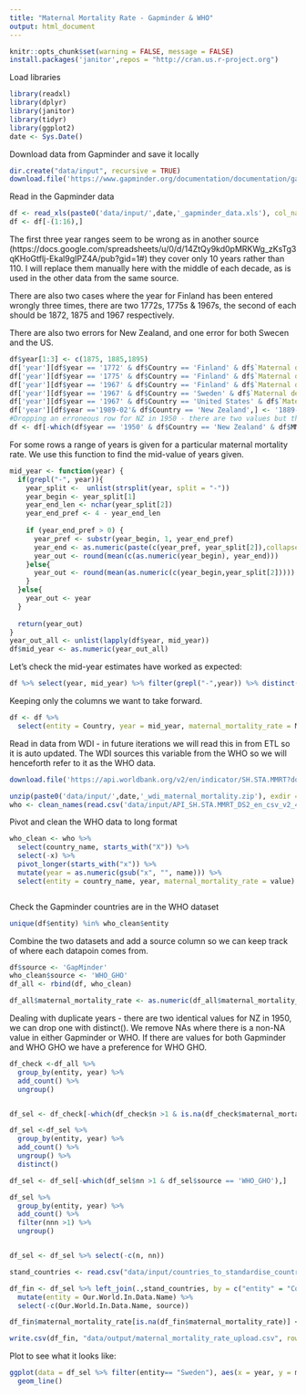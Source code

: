 ```yaml
---
title: "Maternal Mortality Rate - Gapminder & WHO"
output: html_document
---
```


```r
knitr::opts_chunk$set(warning = FALSE, message = FALSE) 
install.packages('janitor',repos = "http://cran.us.r-project.org")
```

Load libraries
```r
library(readxl)
library(dplyr)
library(janitor)
library(tidyr)
library(ggplot2)
date <- Sys.Date()

```

Download data from Gapminder and save it locally
```r
dir.create("data/input", recursive = TRUE)
download.file('https://www.gapminder.org/documentation/documentation/gapdata010.xls', paste0('data/input/',date,'_gapminder_data.xls'))


```

Read in the Gapminder data
```r

df <- read_xls(paste0('data/input/',date,'_gapminder_data.xls'), col_names = TRUE)
df <- df[-(1:16),]
```
The first three year ranges seem to be wrong as in another source (https://docs.google.com/spreadsheets/u/0/d/14ZtQy9kd0pMRKWg_zKsTg3qKHoGtflj-Ekal9gIPZ4A/pub?gid=1#) they cover only 10 years rather than 110. I will replace them manually here with the middle of each decade, as is used in the other data from the same source.

There are also two cases where the year for Finland has been entered wrongly three times, there are two 1772s, 1775s & 1967s, the second of each should be 1872, 1875 and 1967 respectively.

There are also two errors for New Zealand, and one error for both Swecen and the US.
```r

df$year[1:3] <- c(1875, 1885,1895)
df['year'][df$year == '1772' & df$Country == 'Finland' & df$`Maternal deaths`== 487,] <- '1872'
df['year'][df$year == '1775' & df$Country == 'Finland' & df$`Maternal deaths` == 629,] <- '1875'
df['year'][df$year == '1967' & df$Country == 'Finland' & df$`Maternal deaths` == 77,] <- '1957'
df['year'][df$year == '1967' & df$Country == 'Sweden' & df$`Maternal deaths` == 39,] <- '1957'
df['year'][df$year == '1967' & df$Country == 'United States' & df$`Maternal deaths` == 1766.28,] <- '1957'
df['year'][df$year =='1989-02'& df$Country == 'New Zealand',] <- '1889-02'
#Dropping an erroneous row for NZ in 1950 - there are two values but the first is incorrect. You can using the maternal deaths and live births columns. 
df <- df[-which(df$year == '1950' & df$Country == 'New Zealand' & df$MMR == 90),]
```



For some rows a range of years is given for a particular maternal mortality rate. We use this function to find the mid-value of years given.
```r

mid_year <- function(year) {
  if(grepl("-", year)){
    year_split <-  unlist(strsplit(year, split = "-"))
    year_begin <- year_split[1]
    year_end_len <- nchar(year_split[2])
    year_end_pref <- 4 - year_end_len
    
    if (year_end_pref > 0) {
      year_pref <- substr(year_begin, 1, year_end_pref)
      year_end <- as.numeric(paste(c(year_pref, year_split[2]),collapse = ""))
      year_out <- round(mean(c(as.numeric(year_begin), year_end)))
    }else{
      year_out <- round(mean(as.numeric(c(year_begin,year_split[2]))))
    }
  }else{
    year_out <- year
  }
  
  return(year_out)
}
year_out_all <- unlist(lapply(df$year, mid_year))
df$mid_year <- as.numeric(year_out_all)
```

Let's check the mid-year estimates have worked as expected:
```r
df %>% select(year, mid_year) %>% filter(grepl("-",year)) %>% distinct()

```

Keeping only the columns we want to take forward.
```r
df <- df %>% 
  select(entity = Country, year = mid_year, maternal_mortality_rate = MMR)

```

Read in data from WDI - in future iterations we will read this in from ETL so it is auto updated. The WDI sources this variable from the WHO so we will henceforth refer to it as the WHO data.

```r
download.file('https://api.worldbank.org/v2/en/indicator/SH.STA.MMRT?downloadformat=csv', paste0('data/input/',date,'_wdi_maternal_mortality.zip'))

unzip(paste0('data/input/',date,'_wdi_maternal_mortality.zip'), exdir = "data/input")
who <- clean_names(read.csv('data/input/API_SH.STA.MMRT_DS2_en_csv_v2_4029775.csv', skip = 4))

```

Pivot and clean the WHO data to long format
```r

who_clean <- who %>% 
  select(country_name, starts_with("X")) %>% 
  select(-x) %>% 
  pivot_longer(starts_with("x")) %>% 
  mutate(year = as.numeric(gsub("x", "", name))) %>% 
  select(entity = country_name, year, maternal_mortality_rate = value)



```

Check the Gapminder countries are in the WHO dataset
```r

unique(df$entity) %in% who_clean$entity


```

Combine the two datasets and add a source column so we can keep track of where each datapoin comes from. 
```r

df$source <- 'GapMinder'
who_clean$source <- 'WHO_GHO'
df_all <- rbind(df, who_clean)

df_all$maternal_mortality_rate <- as.numeric(df_all$maternal_mortality_rate)
```


Dealing with duplicate years - there are two identical values for NZ in 1950, we can drop one with distinct(). We remove NAs where there is a non-NA value in either Gapminder or WHO.  If there are values for both Gapminder and WHO GHO we have a preference for WHO GHO. 

```r
df_check <-df_all %>% 
  group_by(entity, year) %>% 
  add_count() %>% 
  ungroup()


df_sel <- df_check[-which(df_check$n >1 & is.na(df_check$maternal_mortality_rate)),]

df_sel <-df_sel %>% 
  group_by(entity, year) %>% 
  add_count() %>% 
  ungroup() %>% 
  distinct()

df_sel <- df_sel[-which(df_sel$nn >1 & df_sel$source == 'WHO_GHO'),]

df_sel %>% 
  group_by(entity, year) %>% 
  add_count() %>% 
  filter(nnn >1) %>% 
  ungroup()


df_sel <- df_sel %>% select(-c(n, nn))
```


```r
stand_countries <- read.csv("data/input/countries_to_standardise_country_standardized.csv")

df_fin <- df_sel %>% left_join(.,stand_countries, by = c("entity" = "Country")) %>% 
  mutate(entity = Our.World.In.Data.Name) %>% 
  select(-c(Our.World.In.Data.Name, source)) 

df_fin$maternal_mortality_rate[is.na(df_fin$maternal_mortality_rate)] <- ""

write.csv(df_fin, "data/output/maternal_mortality_rate_upload.csv", row.names = FALSE)

```

Plot to see what it looks like:
```r

ggplot(data = df_sel %>% filter(entity== "Sweden"), aes(x = year, y = maternal_mortality_rate, group = entity, colour = entity))+
  geom_line()

```
